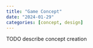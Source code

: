 ```yaml
---
title: "Game Concept"
date: "2024-01-29"
categories: [concept, design]
---
```


TODO describe concept creation